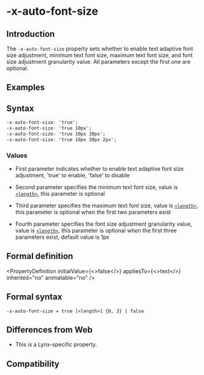 # -x-auto-font-size

## Introduction

The `-x-auto-font-size` property sets whether to enable text adaptive font size adjustment, minimum text font size, maximum text font size, and font size adjustment granularity value. All parameters except the first one are optional.

## Examples


<Go
  example="css-api"
  defaultFile="src/-x-auto-font-size/App.tsx"
  img="https://lf-lynx.tiktok-cdns.com/obj/lynx-artifacts-oss-sg/lynx-website/assets/doc/css/-x-auto-font-size.jpg"
  defaultEntryFile="dist/-x-auto-font-size.lynx.bundle"
  entry="src/-x-auto-font-size"
/>

## Syntax

```css
-x-auto-font-size: 'true';
-x-auto-font-size: 'true 10px';
-x-auto-font-size: 'true 10px 30px';
-x-auto-font-size: 'true 10px 30px 2px';
```

### Values

- First parameter indicates whether to enable text adaptive font size adjustment, 'true' to enable, 'false' to disable

- Second parameter specifies the minimum text font size, value is [`<length>`](api/css/data-type/length.mdx), this parameter is optional

- Third parameter specifies the maximum text font size, value is [`<length>`](api/css/data-type/length.mdx), this parameter is optional when the first two parameters exist

- Fourth parameter specifies the font size adjustment granularity value, value is [`<length>`](api/css/data-type/length.mdx), this parameter is optional when the first three parameters exist, default value is 1px

## Formal definition


<PropertyDefinition
  initialValue={<>false</>}
  appliesTo={<>text</>}
  inherited="no"
  animatable="no"
/>

## Formal syntax

```
-x-auto-font-size = true [<length>] {0, 3} | false
```

## Differences from Web

- This is a Lynx-specific property.

## Compatibility


<LegacyCompatTable metadata="css/properties/-x-auto-font-size" />
